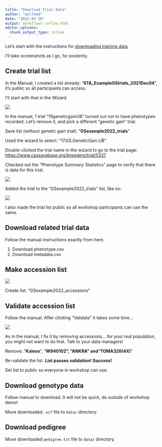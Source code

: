 ```yaml
---
title: "Download Trial Data"
author: "wolfemd"
date: "2022-03-20"
output: workflowr::wflow_html
editor_options:
  chunk_output_type: inline
---
```


Let's start with the instructions for [downloading training data](https://wolfemd.github.io/GenomicSelectionManual/download-training-data.html).

I'll take screenshots as I go, for posterity.

## Create trial list

In the Manual, I created a list already: "**IITA_ExampleGStrials_2021Dec04**", it's public so all participants can access.

I'll start with that in the Wizard.

![](images/paste-93DA0BB4.png)

In the manual, 1 trial "19geneticgainUB" turned out not to have phenotypes recorded. Let's remove it, and pick a different "genetic gain" trial.

Save list (without genetic gain trial): "**GSexample2022_trials**"

Used the wizard to select: "17.GS.GeneticGain.UB"

Double-clicked the trial name in the wizard to go to the trial page: <https://www.cassavabase.org/breeders/trial/5337>

Checked out the "Phenotype Summary Statistics" page to verify that there *is* data for this trial.

![](images/paste-949BB59F.png)

Added the trial to the "GSexample2022_trials" list, like so:

![](images/paste-DC5C055A.png)

I also made the trial list public so all workshop participants can use the same.

## Download related trial data

Follow the manual instructions exactly from here.

1.  Download phenotype.csv
2.  Download metadata.csv

## Make accession list

![](images/paste-AE333BA5.png)

Create list: "GSexample2022_accessions"

## Validate accession list

Follow the manual. After clicking "Validate" it takes some time...

![](images/paste-5D3A30EF.png)

As in the manual, I fix it by removing accessions... for your *real* population, you might not want to do that. Talk to your data managers!

Remove: "**Kaleso**", "**W940102", "ANKRA" and** "**TOMA326(4X)**"

Re-validate the list. **List passes validation! Success!**

Set list to public so everyone in workshop can use.

## Download genotype data

Follow manual to download. It will not be quick, do *outside* of workshop demo!

Move downloaded `.vcf` file to `data/` directory.

## Download pedigree

Move downloaded `pedigree.txt` file to `data/` directory.
